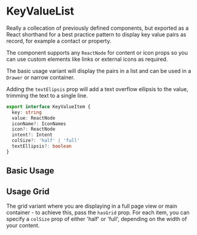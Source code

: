 
<Meta title="KeyValueList" component={KeyValueList} />

# KeyValueList

Really a collecation of previously defined components, but exported as a React shorthand for a best practice pattern to display key value pairs as record, for example a contact or property.

The component supports any `ReactNode` for content or icon props so you can use custom elements like links or external icons as required.

The basic usage variant will display the pairs in a list and can be used in a `Drawer` or narrow container.

Adding the `textElipsis` prop will add a text overflow ellipsis to the value, trimming the text to a single line.

<ArgsTable of={KeyValueList} />

```ts
export interface KeyValueItem {
  key: string
  value: ReactNode
  iconName?: IconNames
  icon?: ReactNode
  intent?: Intent
  colSize?: 'half' | 'full'
  textEllipsis?: boolean
}
```

## Basic Usage

<Canvas>
  <Story name="Basic Usage">
    <KeyValueList
      items={[
        {
          key: 'Name',
          value: 'John Doe',
          iconName: 'usernameSystem',
          intent: 'primary',
        },
        {
          key: 'Email',
          value: 'email@example.com',
          iconName: 'emailSystem',
          intent: 'primary',
        },
        {
          key: 'Parking Spaces',
          value: '2',
          iconName: 'carSystem',
          intent: 'primary',
        },
        {
          key: 'Date Signed Up',
          value: '20th September 2023',
          iconName: 'calendarSystem',
          intent: 'primary',
        },
        {
          key: 'Address',
          value:
            'I added a textEllipsis prop to this one to show how it works. Lorem ipsum dolor sit amet consectetur adipisicing elit. Mollitia dolorem laudantium, repellat, aut tenetur enim veritatis debitis nostrum iste fugit quas delectus repellendus iusto ratione esse. Ab rem voluptate veritatis.',
          iconName: 'homeSystem',
          intent: 'primary',
          textEllipsis: true,
        },
        {
          key: 'Description',
          value:
            'This one I just allowed the text to wrap. Lorem ipsum dolor sit amet consectetur adipisicing elit. Mollitia dolorem laudantium, repellat, aut tenetur enim veritatis debitis nostrum iste fugit quas delectus repellendus iusto ratione esse. Ab rem voluptate veritatis.',
          iconName: 'bulletListSystem',
          intent: 'primary',
        },
      ]}
    />
  </Story>
</Canvas>

<RenderHtmlMarkup component="KeyValueList" story="Basic Usage" />

## Usage Grid

The grid variant where you are displaying in a full page view or main container - to achieve this, pass the `hasGrid` prop. For each item, you can specify a `colSize` prop of either 'half' or 'full', depending on the width of your content.

<Canvas>
  <Story name="Usage Large Grid">
    <KeyValueList
      hasGrid
      items={[
        {
          key: 'Name',
          value: 'John Doe',
          iconName: 'usernameSystem',
          intent: 'primary',
          colSize: 'half',
        },
        {
          key: 'Email',
          value: 'email@example.com',
          iconName: 'emailSystem',
          intent: 'primary',
          colSize: 'half',
        },
        {
          key: 'Parking Spaces',
          value: '2',
          iconName: 'carSystem',
          intent: 'primary',
          colSize: 'half',
        },
        {
          key: 'Date Signed Up',
          value: '20th September 2023',
          iconName: 'calendarSystem',
          intent: 'primary',
          colSize: 'half',
        },
        {
          key: 'Address',
          value:
            'I added a textEllipsis prop to this one to show how it works. Lorem ipsum dolor sit amet consectetur adipisicing elit. Mollitia dolorem laudantium, repellat, aut tenetur enim veritatis debitis nostrum iste fugit quas delectus repellendus iusto ratione esse. Ab rem voluptate veritatis.',
          iconName: 'homeSystem',
          intent: 'primary',
          colSize: 'full',
          textEllipsis: true,
        },
        {
          key: 'Description',
          value:
            'This one I just allowed the text to wrap. Lorem ipsum dolor sit amet consectetur adipisicing elit. Mollitia dolorem laudantium, repellat, aut tenetur enim veritatis debitis nostrum iste fugit quas delectus repellendus iusto ratione esse. Ab rem voluptate veritatis.',
          iconName: 'bulletListSystem',
          intent: 'primary',
          colSize: 'full',
        },
      ]}
    />
  </Story>
</Canvas>

<RenderHtmlMarkup component="KeyValueList" story="Usage Large Grid" />
